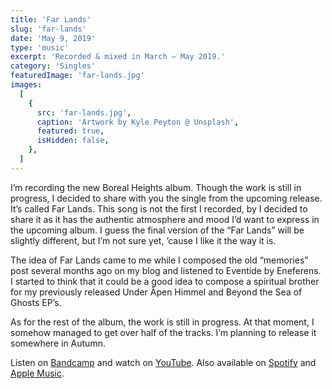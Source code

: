 ```yaml
---
title: 'Far Lands'
slug: 'far-lands'
date: 'May 9, 2019'
type: 'music'
excerpt: 'Recorded & mixed in March — May 2019.'
category: 'Singles'
featuredImage: 'far-lands.jpg'
images:
  [
    {
      src: 'far-lands.jpg',
      caption: 'Artwork by Kyle Peyton @ Unsplash',
      featured: true,
      isHidden: false,
    },
  ]
---
```


I’m recording the new Boreal Heights album. Though the work is still in
progress, I decided to share with you the single from the upcoming release. It’s
called Far Lands. This song is not the first I recorded, by I decided to share
it as it has the authentic atmosphere and mood I’d want to express in the
upcoming album. I guess the final version of the “Far Lands” will be slightly
different, but I’m not sure yet, ’cause I like it the way it is.

<SpacerParagraph />

The idea of Far Lands came to me while I composed the old “memories” post
several months ago on my blog and listened to Eventide by Eneferens. I started
to think that it could be a good idea to compose a spiritual brother for my
previously released Under Åpen Himmel and Beyond the Sea of Ghosts EP’s.

<SpacerParagraph />

As for the rest of the album, the work is still in progress. At that moment, I
somehow managed to get over half of the tracks. I’m planning to release it
somewhere in Autumn.

<SpacerParagraph />

Listen on [Bandcamp](https://borealheights.bandcamp.com/music) and watch on
[YouTube](https://www.youtube.com/@eagrigorev). Also available on
[Spotify](https://open.spotify.com/artist/6sYGw9icM29bZlcTCyHY39) and
[Apple Music](https://music.apple.com/us/artist/boreal-heights/1465971446).
